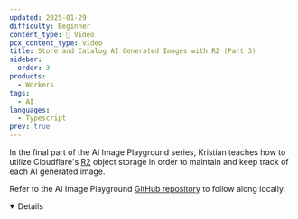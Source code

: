 ```yaml
---
updated: 2025-01-29
difficulty: Beginner
content_type: 🎥 Video
pcx_content_type: video
title: Store and Catalog AI Generated Images with R2 (Part 3)
sidebar:
  order: 3
products:
  - Workers
tags:
  - AI
languages:
  - Typescript
prev: true
---
```



In the final part of the AI Image Playground series, Kristian teaches how to utilize Cloudflare's [R2](/r2) object storage in order to maintain and keep track of each AI generated image.

<Stream
	id="86488269da24984c76fb10f69f4abb44"
	title="Store and Catalog AI Generated Images (Part 3)"
	thumbnail="2.5s"
	showMoreVideos={false}
/>

Refer to the AI Image Playground [GitHub repository](https://github.com/kristianfreeman/workers-ai-image-playground) to follow along locally.

<Details header="Video series" open>

<DirectoryListing folder="workers-ai/tutorials/image-generation-playground" />

</Details>
